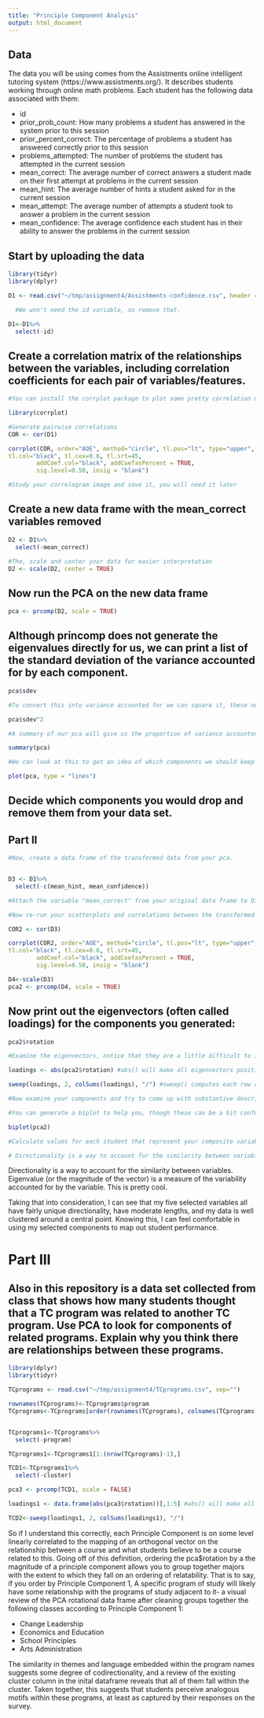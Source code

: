 ```yaml
---
title: "Principle Component Analysis"
output: html_document
---
```

## Data
The data you will be using comes from the Assistments online intelligent tutoring system (https://www.assistments.org/). It describes students working through online math problems. Each student has the following data associated with them:

- id
- prior_prob_count: How many problems a student has answered in the system prior to this session
- prior_percent_correct: The percentage of problems a student has answered correctly prior to this session
- problems_attempted: The number of problems the student has attempted in the current session
- mean_correct: The average number of correct answers a student made on their first attempt at problems in the current session
- mean_hint: The average number of hints a student asked for in the current session
- mean_attempt: The average number of attempts a student took to answer a problem in the current session
- mean_confidence: The average confidence each student has in their ability to answer the problems in the current session

## Start by uploading the data
```r

library(tidyr)
library(dplyr)

D1 <- read.csv("~/tmp/assignment4/Assistments-confidence.csv", header = TRUE)

  #We won't need the id variable, so remove that.

D1<-D1%>%
  select(-id)


```

## Create a correlation matrix of the relationships between the variables, including correlation coefficients for each pair of variables/features.

```r
#You can install the corrplot package to plot some pretty correlation matrices (sometimes called correlograms)

library(corrplot)

#Generate pairwise correlations
COR <- cor(D1)

corrplot(COR, order="AOE", method="circle", tl.pos="lt", type="upper",        
tl.col="black", tl.cex=0.6, tl.srt=45, 
        addCoef.col="black", addCoefasPercent = TRUE,
        sig.level=0.50, insig = "blank")

#Study your correlogram image and save it, you will need it later
```

## Create a new data frame with the mean_correct variables removed

```r
D2 <- D1%>%
  select(-mean_correct)

#The, scale and center your data for easier interpretation
D2 <- scale(D2, center = TRUE)
```

## Now run the PCA on the new data frame

```r
pca <- prcomp(D2, scale = TRUE)
```

## Although princomp does not generate the eigenvalues directly for us, we can print a list of the standard deviation of the variance accounted for by each component.

```r
pca$sdev

#To convert this into variance accounted for we can square it, these numbers are proportional to the eigenvalue

pca$sdev^2

#A summary of our pca will give us the proportion of variance accounted for by each component

summary(pca)

#We can look at this to get an idea of which components we should keep and which we should drop

plot(pca, type = "lines")
```

## Decide which components you would drop and remove them from your data set.

## Part II

```r
#Now, create a data frame of the transformed data from your pca.


D3 <- D1%>%
  select(-c(mean_hint, mean_confidence))

#Attach the variable "mean_correct" from your original data frame to D3.

#Now re-run your scatterplots and correlations between the transformed data and mean_correct. If you had dropped some components would you have lost important infomation about mean_correct?

COR2 <- cor(D3)

corrplot(COR2, order="AOE", method="circle", tl.pos="lt", type="upper",        
tl.col="black", tl.cex=0.6, tl.srt=45, 
        addCoef.col="black", addCoefasPercent = TRUE,
        sig.level=0.50, insig = "blank")

D4<-scale(D3)
pca2 <- prcomp(D4, scale = TRUE)


```
## Now print out the eigenvectors (often called loadings) for the components you generated:

```r
pca2$rotation

#Examine the eigenvectors, notice that they are a little difficult to interpret. It is much easier to make sense of them if we make them proportional within each component

loadings <- abs(pca2$rotation) #abs() will make all eigenvectors positive

sweep(loadings, 2, colSums(loadings), "/") #sweep() computes each row as a proportion of the column. (There must be a way to do this with dplyr()?)

#Now examine your components and try to come up with substantive descriptions of what some might represent?

#You can generate a biplot to help you, though these can be a bit confusing. They plot the transformed data by the first two components. Therefore, the axes represent the direction of maximum variance. Then mapped onto this point cloud are the original directions of the variables, depicted as red arrows. It is supposed to provide a visualization of which variables "go together". Variables that possibly represent the same underlying construct point in the same direction.  

biplot(pca2)

#Calculate values for each student that represent your composite variables and then create a new correlogram showing their relationship to mean_correct.

# Directionality is a way to account for the similarity between variables. Eigenvalue (or the magnitude of the vector) is a measure of the variability accounted for by the variable.

```
Directionality is a way to account for the similarity between variables. Eigenvalue (or the magnitude of the vector) is a measure of the variability accounted for by the variable. This is pretty cool.

Taking that into consideration, I can see that my five selected variables all have fairly unique directionality, have moderate lengths, and my data is well clustered around a central point. Knowing this, I can feel comfortable in using my selected components to map out student performance.

# Part III  

## Also in this repository is a data set collected from class that shows how many students thought that a TC program was related to another TC program. Use PCA to look for components of related programs. Explain why you think there are relationships between these programs.

```r

library(dplyr)
library(tidyr)

TCprograms <- read.csv("~/tmp/assignment4/TCprograms.csv", sep="")

rownames(TCprograms)<-TCprograms$program
TCprograms<-TCprograms[order(rownames(TCprograms), colnames(TCprograms), decreasing = FALSE)]


TCprograms1<-TCprograms%>%
  select(-program)

TCprograms1<-TCprograms1[1:(nrow(TCprograms)-1),]

TCD1<-TCprograms1%>%
  select(-cluster)

pca3 <- prcomp(TCD1, scale = FALSE)

loadings1 <- data.frame(abs(pca3$rotation))[,1:5] #abs() will make all eigenvectors positive

TCD2<-sweep(loadings1, 2, colSums(loadings1), "/")

```

So if I understand this correctly, each Principle Component is on some level linearly correlated to the mapping of an orthogonal vector on the relationship between a course and what students believe to be a course related to this. Going off of this definition, ordering the pca$rotation by a the magnitude of a principle component allows you to group together majors with the extent to which they fall on an ordering of relatability. That is to say, if you order by Principle Component 1, A specific program of study will likely have some relationship with the programs of study adjacent to it- a visual review of the PCA rotational data frame after cleaning groups together the following classes according to Principle Component 1:

- Change Leadership
- Economics and Education
- School Principles
- Arts Administration

The similarity in themes and language embedded within the program names suggests some degree of codirectionality, and a review of the existing cluster column in the inital dataframe reveals that all of them fall within the cluster. Taken together, this suggests that students perceive analogous motifs within these programs, at least as captured by their responses on the survey.